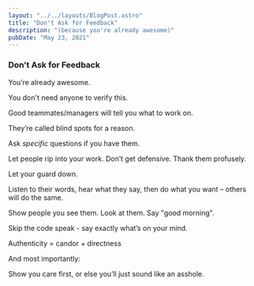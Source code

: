 ```yaml
---
layout: "../../layouts/BlogPost.astro"
title: "Don't Ask for Feedback"
description: "(because you're already awesome)"
pubDate: "May 23, 2021"
---
```

### Don’t Ask for Feedback
  
You’re already awesome.

You don't need anyone to verify this.

Good teammates/managers will tell you what to work on. 

They’re called blind spots for a reason.

Ask *specific* questions if you have them.

Let people rip into your work. Don’t get defensive. Thank them profusely.

Let your guard down.

Listen to their words, hear what they say, then do what you want – others will do the same.

Show people you see them. Look at them. Say "good morning".

Skip the code speak - say exactly what’s on your mind.

Authenticity = candor + directness

And most importantly:

Show you care first, or else you’ll just sound like an asshole.